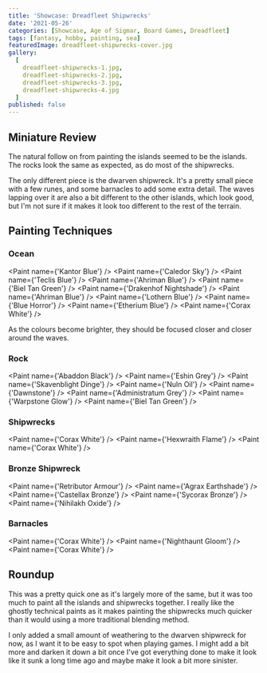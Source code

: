 ```yaml
---
title: 'Showcase: Dreadfleet Shipwrecks'
date: '2021-05-26'
categories: [Showcase, Age of Sigmar, Board Games, Dreadfleet]
tags: [fantasy, hobby, painting, sea]
featuredImage: dreadfleet-shipwrecks-cover.jpg
gallery:
  [
    dreadfleet-shipwrecks-1.jpg,
    dreadfleet-shipwrecks-2.jpg,
    dreadfleet-shipwrecks-3.jpg,
    dreadfleet-shipwrecks-4.jpg
  ]
published: false
---
```


## Miniature Review

The natural follow on from painting the islands seemed to be the islands. The rocks look the same as expected, as do
most of the shipwrecks.

The only different piece is the dwarven shipwreck. It's a pretty small piece with a few runes, and some barnacles to
add some extra detail. The waves lapping over it are also a bit different to the other islands, which look good, but I'm
not sure if it makes it look too different to the rest of the terrain.

## Painting Techniques

### Ocean
<Paint name={'Kantor Blue'} />
<Paint name={'Caledor Sky'} />
<Paint name={'Teclis Blue'} />
<Paint name={'Ahriman Blue'} />
<Paint name={'Biel Tan Green'} />
<Paint name={'Drakenhof Nightshade'} />
<Paint name={'Ahriman Blue'} />
<Paint name={'Lothern Blue'} />
<Paint name={'Blue Horror'} />
<Paint name={'Etherium Blue'} />
<Paint name={'Corax White'} />

As the colours become brighter, they should be focused closer and closer around the waves.

### Rock
<Paint name={'Abaddon Black'} />
<Paint name={'Eshin Grey'} />
<Paint name={'Skavenblight Dinge'} />
<Paint name={'Nuln Oil'} />
<Paint name={'Dawnstone'} />
<Paint name={'Administratum Grey'} />
<Paint name={'Warpstone Glow'} />
<Paint name={'Biel Tan Green'} />

### Shipwrecks
<Paint name={'Corax White'} />
<Paint name={'Hexwraith Flame'} />
<Paint name={'Corax White'} />

### Bronze Shipwreck
<Paint name={'Retributor Armour'} />
<Paint name={'Agrax Earthshade'} />
<Paint name={'Castellax Bronze'} />
<Paint name={'Sycorax Bronze'} />
<Paint name={'Nihilakh Oxide'} />

### Barnacles
<Paint name={'Corax White'} />
<Paint name={'Nighthaunt Gloom'} />
<Paint name={'Corax White'} />

## Roundup

This was a pretty quick one as it's largely more of the same, but it was too much to paint all the islands and
shipwrecks together. I really like the ghostly technical paints as it makes painting the shipwrecks much quicker than
it would using a more traditional blending method.

I only added a small amount of weathering to the dwarven shipwreck for now, as I want it to be easy to spot when
playing games. I might add a bit more and darken it down a bit once I've got everything done to make it look like it
sunk a long time ago and maybe make it look a bit more sinister.
